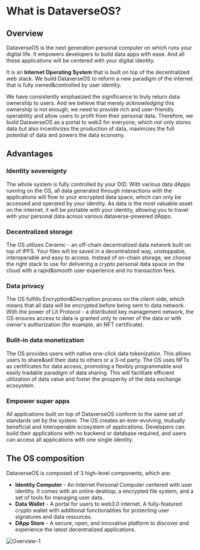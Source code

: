 
# What is DataverseOS?

## Overview

DataverseOS is the next generation personal computer on which runs your digital life. It empowers developers to build data apps with ease.
And all these applications will be centered with your digital identity.

It is an **Internet Operating System** that is built on top of the decentralized web stack.
We build DataverseOS to reform a new paradigm of the internet that is fully owned&controlled by user identity.

We have consistently emphasized the significance to truly return data ownership to users.
And we believe that merely _acknowledging_ this ownership is not enough; we need to provide rich and user-friendly operability and allow users to profit from their personal data.
Therefore, we build DataverseOS as a portal to web3 for everyone, which not only stores data but also incentivizes the production of data, maximizes the full potential of data and powers the data economy.

## Advantages

### Identity sovereignty

The whole system is fully controlled by your DID. With various data dApps running on the OS,
all data generated through interactions with the applications will flow to your encrypted data space,
which can only be accessed and operated by your identity.
As data is the most valuable asset on the internet, it will be portable with your identity,
allowing you to travel with your personal data across various dataverse-powered dApps.

### Decentralized storage

The OS utilizes Ceramic - an off-chain decentralized data network built on top of IPFS.
Your files will be saved in a decentralized way, unstoppable, interoperable and easy to access.
Instead of on-chain storage, we choose the right stack to use for delivering a crypto personal data space on the cloud with a rapid&smooth user experience and no transaction fees.

### Data privacy

The OS fulfills Encryption&Decryption process on the client-side, which means that all data will be encrypted before being sent to data network.
With the power of Lit Protocol - a distributed key management network, the OS ensures access to data is granted only to owner of the data or with owner's authorization (for example, an NFT certificate).

### Bulit-in data monetization

The OS provides users with native one-click data tokenization. This allows users to share&sell their data to others or a 3-rd party.
The OS uses NFTs as certificates for data access,
promoting a flexibly programmable and easily tradable paradigm of data sharing.
This will facilitate efficient utilization of data value and foster the prosperity of the data exchange ecosystem.

### Empower super apps

All applications built on top of DataverseOS conform to the same set of standards set by the system.
The OS creates an ever-evolving, mutually beneficial and interoperable ecosystem of applications.
Developers can build their applications with no backend or database required, and users can access all applications with one single identity.

## The OS composition

DataverseOS is composed of 3 high-level components, which are:

- **Identity Computer** - An Internet Personal Computer centered with user identity. It comes with an online desktop, a encrypted file system, and a set of tools for managing user data.
- **Data Wallet** - A portal for users to web3.0 internet. A fully-featured crypto wallet with additional functionalities for protecting user signatures and data resources.
- **DApp Store** - A secure, open, and innovative platform to discover and experience the latest decentralized applications.

![Overview-1](/images/introduction/overview.png)
